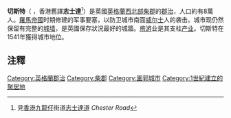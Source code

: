 {{Otheruse|切斯特 (消歧義)}}
{{noteta
|1=zh-hans:切斯特;zh-hk:車士打;zh-tw:切斯特
}}
{{Infobox UK place
|country= 英格蘭
|official_name= Chester
|latitude= 53.1903
|longitude= -2.8916
| population = 120,622
| population_ref =<ref name="BUA">{{cite web|url=http://www.chestertourist.com/facts.htm|title=Interesting facts about Chester|work=chestertourist.com|accessdate=8 August 2013|archive-date=2020-09-07|archive-url=https://web.archive.org/web/20200907054355/http://www.chestertourist.com/facts.htm|dead-url=no}}</ref>
|unitary_england= [[柴郡西和切斯特|柴郡西和切斯特]]
|lieutenancy_england= [[柴郡|柴郡]]
|region= 西北英格蘭
|constituency_westminster= [[切斯特市_(英國國會選區)|切斯特市]]
|post_town= CHESTER
|postcode_district= CH1-4
|postcode_area= CH
|dial_code= 01244
|os_grid_reference= SJ405665
|london_distance= {{convert|196|mi|km|0}} [[連續羅經讀數|SE]]
|static_image= [[File:Bridge_Street,_Chester.jpg|250px]]
|static_image_caption= 橋街上的[[Chester_Rows|Chester Rows]]和[[聖彼得教堂_(切斯特)|聖彼得教堂]]
}}
'''切斯特'''（{{lang-en|Chester}} {{IPAc-en|ˈ|tʃ|ɛ|s|t|ər}} {{respell|CHESS|tər}}，香港舊譯'''志士達'''<ref>見[[香港|香港]][[九龍仔|九龍仔]]街道[[志士達道|志士達道]] ''Chester Road''</ref>）是英國[[英格蘭|英格蘭]][[英格蘭西北|西北部]][[柴郡|柴郡]]的[[郡治|郡治]]，人口約有8萬人。[[羅馬帝國|羅馬帝國]]时期修建的军事要塞，以防卫城市南面[[威尔士|威尔士]]人的袭击。城市现仍然保留有完整的[[城墙|城墙]]，是英國保存狀況最好的城牆。[[旅游|旅游]]业是其支柱[[产业|产业]]。切斯特在1541年獲得城市地位。

==注釋==
{{reflist}}
{{Authority control}}
{{英國地理小作品}}
[[Category:英格蘭郡治|Category:英格蘭郡治]]
[[Category:柴郡|Category:柴郡]]
[[Category:圍郭城市|Category:圍郭城市]]
[[Category:1世紀建立的聚居地|Category:1世紀建立的聚居地]]
{{DEFAULTSORT:Chester}}
{{Commonscat|Chester}}